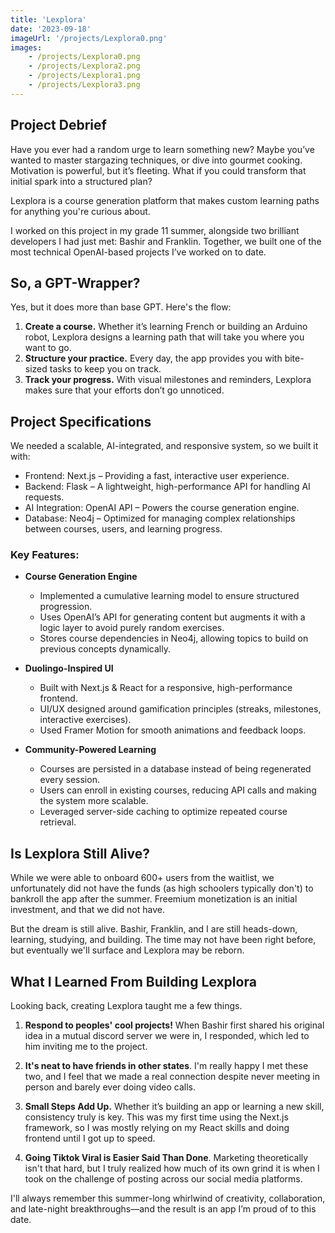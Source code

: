 ```yaml
---
title: 'Lexplora'
date: '2023-09-18'
imageUrl: '/projects/Lexplora0.png'
images:
    - /projects/Lexplora0.png
    - /projects/Lexplora2.png
    - /projects/Lexplora1.png
    - /projects/Lexplora3.png
---
```


## Project Debrief

Have you ever had a random urge to learn something new? Maybe you’ve wanted to master stargazing techniques, or dive into gourmet cooking. Motivation is powerful, but it’s fleeting. What if you could transform that initial spark into a structured plan?

Lexplora is a course generation platform that makes custom learning paths for anything you're curious about.

I worked on this project in my grade 11 summer, alongside two brilliant developers I had just met: Bashir and Franklin. Together, we built one of the most technical OpenAI-based projects I’ve worked on to date.

## So, a GPT-Wrapper?

Yes, but it does more than base GPT. Here's the flow:

1. **Create a course.** Whether it’s learning French or building an Arduino robot, Lexplora designs a learning path that will take you where you want to go.
2. **Structure your practice.** Every day, the app provides you with bite-sized tasks to keep you on track.
3. **Track your progress.** With visual milestones and reminders, Lexplora makes sure that your efforts don’t go unnoticed.

## Project Specifications

We needed a scalable, AI-integrated, and responsive system, so we built it with:

-   Frontend: Next.js – Providing a fast, interactive user experience.
-   Backend: Flask – A lightweight, high-performance API for handling AI requests.
-   AI Integration: OpenAI API – Powers the course generation engine.
-   Database: Neo4j – Optimized for managing complex relationships between courses, users, and learning progress.

### Key Features:

-   **Course Generation Engine**

    -   Implemented a cumulative learning model to ensure structured progression.
    -   Uses OpenAI’s API for generating content but augments it with a logic layer to avoid purely random exercises.
    -   Stores course dependencies in Neo4j, allowing topics to build on previous concepts dynamically.

-   **Duolingo-Inspired UI**

    -   Built with Next.js & React for a responsive, high-performance frontend.
    -   UI/UX designed around gamification principles (streaks, milestones, interactive exercises).
    -   Used Framer Motion for smooth animations and feedback loops.

-   **Community-Powered Learning**
    -   Courses are persisted in a database instead of being regenerated every session.
    -   Users can enroll in existing courses, reducing API calls and making the system more scalable.
    -   Leveraged server-side caching to optimize repeated course retrieval.

## Is Lexplora Still Alive?

While we were able to onboard 600+ users from the waitlist, we unfortunately did not have the funds (as high schoolers typically don't) to bankroll the app after the summer. Freemium monetization is an initial investment, and that we did not have.

But the dream is still alive. Bashir, Franklin, and I are still heads-down, learning, studying, and building. The time may not have been right before, but eventually we'll surface and Lexplora may be reborn.

## What I Learned From Building Lexplora

Looking back, creating Lexplora taught me a few things.

1. **Respond to peoples' cool projects!** When Bashir first shared his original idea in a mutual discord server we were in, I responded, which led to him inviting me to the project.

2. **It's neat to have friends in other states**. I'm really happy I met these two, and I feel that we made a real connection despite never meeting in person and barely ever doing video calls.
3. **Small Steps Add Up.** Whether it’s building an app or learning a new skill, consistency truly is key. This was my first time using the Next.js framework, so I was mostly relying on my React skills and doing frontend until I got up to speed.

4. **Going Tiktok Viral is Easier Said Than Done**. Marketing theoretically isn't that hard, but I truly realized how much of its own grind it is when I took on the challenge of posting across our social media platforms.

I'll always remember this summer-long whirlwind of creativity, collaboration, and late-night breakthroughs—and the result is an app I’m proud of to this date.

